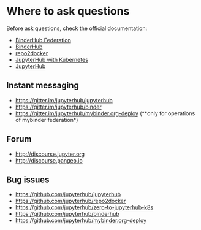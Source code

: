 # Where to ask questions

Before ask questions, check the official documentation:

- [BinderHub Federation](https://mybinder.readthedocs.io/en/latest/)
- [BinderHub](https://binderhub.readthedocs.io/en/latest/)
- [repo2docker](https://repo2docker.readthedocs.io/en/latest/)
- [JupyterHub with Kubernetes](https://z2jh.jupyter.org/en/stable/)
- [JupyterHub](https://jupyterhub.readthedocs.io/en/stable/)

## Instant messaging

- <https://gitter.im/jupyterhub/jupyterhub>
- <https://gitter.im/jupyterhub/binder>
- <https://gitter.im/jupyterhub/mybinder.org-deploy> (**only for operations of mybinder federation*)

## Forum

- <http://discourse.jupyter.org>
- <http://discourse.pangeo.io>

## Bug issues

- <https://github.com/jupyterhub/jupyterhub>
- <https://github.com/jupyterhub/repo2docker>
- <https://github.com/jupyterhub/zero-to-jupyterhub-k8s>
- <https://github.com/jupyterhub/binderhub>
- <https://github.com/jupyterhub/mybinder.org-deploy>